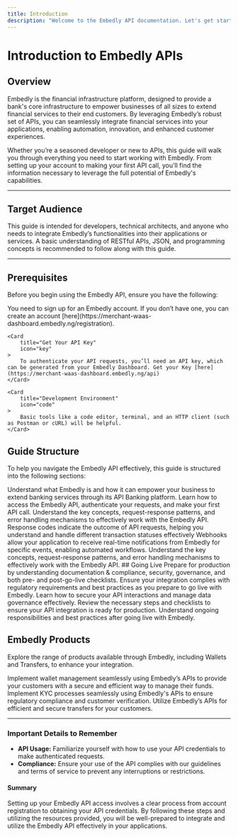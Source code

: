 ```yaml
---
title: Introduction
description: "Welcome to the Embedly API documentation. Let's get started by making Embedly yours."
---
```


# Introduction to Embedly APIs

## Overview

Embedly is the financial infrastructure platform, designed to provide a bank's core infrastructure to empower businesses of all sizes to extend financial services to their end customers. By leveraging Embedly’s robust set of APIs, you can seamlessly integrate financial services into your applications, enabling automation, innovation, and enhanced customer experiences.

Whether you’re a seasoned developer or new to APIs, this guide will walk you through everything you need to start working with Embedly. From setting up your account to making your first API call, you’ll find the information necessary to leverage the full potential of Embedly's capabilities.

---

## Target Audience

This guide is intended for developers, technical architects, and anyone who needs to integrate Embedly’s functionalities into their applications or services. A basic understanding of RESTful APIs, JSON, and programming concepts is recommended to follow along with this guide.

---

## Prerequisites

Before you begin using the Embedly API, ensure you have the following:

<CardGroup cols={3}>
	<Card
		title="Sign Up for an Embedly Account"
		icon="user-plus"
	>
		You need to sign up for an Embedly account. If you don’t have one, you can create an account [here](https://merchant-waas-dashboard.embedly.ng/registration).
	</Card>

    <Card
    	title="Get Your API Key"
    	icon="key"
    >
    	To authenticate your API requests, you’ll need an API key, which can be generated from your Embedly Dashboard. Get your Key [here](https://merchant-waas-dashboard.embedly.ng/api)
    </Card>

    <Card
    	title="Development Environment"
    	icon="code"
    >
    	Basic tools like a code editor, terminal, and an HTTP client (such as Postman or cURL) will be helpful.
    </Card>

</CardGroup>

## Guide Structure

To help you navigate the Embedly API effectively, this guide is structured into the following sections:

<CardGroup cols={3}>
	<Card title="Introduction" icon="play" href="#">
		Understand what Embedly is and how it can empower your business to extend
		banking services through its API Banking platform.
	</Card>
	<Card title="Getting Started" icon="rocket" href="onboarding">
		Learn how to access the Embedly API, authenticate your requests, and make
		your first API call.
	</Card>
	<Card title="Authentication" icon="key" href="authentication">
		Understand the key concepts, request-response patterns, and error handling
		mechanisms to effectively work with the Embedly API.
	</Card>
</CardGroup>
<CardGroup cols={3}>
	<Card title="Response Code" icon="code" href="response">
		Response codes indicate the outcome of API requests, helping you understand
		and handle different transaction statuses effectively
	</Card>
	<Card title="Webhook" icon="webhook" href="webhook">
		Webhooks allow your application to receive real-time notifications from
		Embedly for specific events, enabling automated workflows.
	</Card>
	<Card title="Indemptoency" icon="repeat" href="indempotenty">
		Understand the key concepts, request-response patterns, and error handling
		mechanisms to effectively work with the Embedly API.
	</Card>
</CardGroup>
## Going Live Prepare for production by understanding documentation &
compliance, security, governance, and both pre- and post-go-live checklists.
<CardGroup cols={2}>
	<Card title="Documentation & Compliance" icon="file-alt">
		Ensure your integration complies with regulatory requirements and best
		practices as you prepare to go live with Embedly.
	</Card>
	<Card title="Security and Governance" icon="shield-alt">
		Learn how to secure your API interactions and manage data governance
		effectively.
	</Card>
</CardGroup>
<CardGroup cols={2}>
	<Card title="Pre Go-Live & Checklists" icon="clipboard-list">
		Review the necessary steps and checklists to ensure your API integration is
		ready for production.
	</Card>
	<Card title="Post Go-Live" icon="tachometer-alt">
		Understand ongoing responsibilities and best practices after going live with
		Embedly.
	</Card>
</CardGroup>

## Embedly Products

Explore the range of products available through Embedly, including Wallets and Transfers, to enhance your integration.

<CardGroup cols={3}>
	<Card title="Wallets" icon="wallet">
		Implement wallet management seamlessly using Embedly’s APIs to provide your
		customers with a secure and efficient way to manage their funds.
	</Card>
	<Card title="KYC" icon="id-card">
		Implement KYC processes seamlessly using Embedly's APIs to ensure regulatory
		compliance and customer verification.
	</Card>
	<Card title="Transfers" icon="paper-plane">
		Utilize Embedly’s APIs for efficient and secure transfers for your
		customers.
	</Card>
</CardGroup>

---

### Important Details to Remember

- **API Usage:** Familiarize yourself with how to use your API credentials to make authenticated requests.
- **Compliance:** Ensure your use of the API complies with our guidelines and terms of service to prevent any interruptions or restrictions.

#### Summary

Setting up your Embedly API access involves a clear process from account registration to obtaining your API credentials. By following these steps and utilizing the resources provided, you will be well-prepared to integrate and utilize the Embedly API effectively in your applications.
